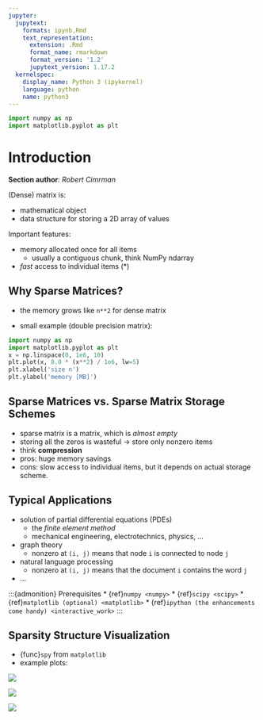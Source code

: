 ```yaml
---
jupyter:
  jupytext:
    formats: ipynb,Rmd
    text_representation:
      extension: .Rmd
      format_name: rmarkdown
      format_version: '1.2'
      jupytext_version: 1.17.2
  kernelspec:
    display_name: Python 3 (ipykernel)
    language: python
    name: python3
---
```


```python
import numpy as np
import matplotlib.pyplot as plt
```

# Introduction

**Section author**: *Robert Cimrman*

(Dense) matrix is:

- mathematical object
- data structure for storing a 2D array of values

Important features:

- memory allocated once for all items
  - usually a contiguous chunk, think NumPy ndarray
- *fast* access to individual items (\*)

## Why Sparse Matrices?

- the memory grows like `n**2` for dense matrix

- small example (double precision matrix):

```python
import numpy as np
import matplotlib.pyplot as plt
x = np.linspace(0, 1e6, 10)
plt.plot(x, 8.0 * (x**2) / 1e6, lw=5)
plt.xlabel('size n')
plt.ylabel('memory [MB]')
```

## Sparse Matrices vs. Sparse Matrix Storage Schemes

- sparse matrix is a matrix, which is *almost empty*
- storing all the zeros is wasteful -> store only nonzero items
- think **compression**
- pros: huge memory savings
- cons: slow access to individual items, but it depends on actual storage scheme.

## Typical Applications

- solution of partial differential equations (PDEs)
  - the *finite element method*
  - mechanical engineering, electrotechnics, physics, ...

- graph theory
  - nonzero at `(i, j)` means that node `i` is connected to node `j`

- natural language processing
  - nonzero at `(i, j)` means that the document `i` contains the word `j`

- ...

:::{admonition} Prerequisites
* {ref}`numpy <numpy>`
* {ref}`scipy <scipy>`
* {ref}`matplotlib (optional) <matplotlib>`
* {ref}`ipython (the enhancements come handy) <interactive_work>`
:::

## Sparsity Structure Visualization

- {func}`spy` from `matplotlib`
- example plots:

![](figures/graph.png)

![](figures/graph_g.png)

![](figures/graph_rcm.png)
